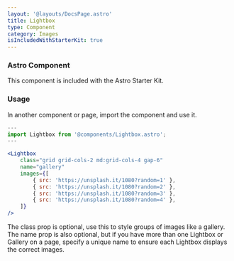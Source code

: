 ```yaml
---
layout: '@layouts/DocsPage.astro'
title: Lightbox
type: Component
category: Images
isIncludedWithStarterKit: true
---
```



<div class="not-prose">
	<PatternDemo
		title="Lightbox"
		context="docs"
		component="Lightbox.astro"
		withContainer
	>
		<Lightbox images={[{ src: 'https://unsplash.it/1280/720?random=1' }]} />
	</PatternDemo>
</div>

### Astro Component

This component is included with the Astro Starter Kit.

### Usage

In another component or page, import the component and use it.

```jsx
---
import Lightbox from '@components/Lightbox.astro';
---

<Lightbox
	class="grid grid-cols-2 md:grid-cols-4 gap-6"
	name="gallery"
	images={[
		{ src: 'https://unsplash.it/1080?random=1' },
		{ src: 'https://unsplash.it/1080?random=2' },
		{ src: 'https://unsplash.it/1080?random=3' },
		{ src: 'https://unsplash.it/1080?random=4' },
	]}
/>
```

The class prop is optional, use this to style groups of images like a gallery. The name prop is also optional, but if you have more than one Lightbox or Gallery on a page, specify a unique name to ensure each Lightbox displays the correct images.